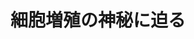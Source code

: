 ﻿---
title: "細胞増殖の神秘に迫る"
category: "生命理工学院"
vol: 70
interviewee: "喜多村・駒田"
url: "https://komada-lab.jimdofree.com/"
tags: ["人間","生物","細胞","医療","治療"]
pdf: "70-5-kitamira-komada.pdf"
career: ""
preface: "われわれ人間は、約 60 兆個もの細胞からなっ ている。生物が生きていくうえで、細胞増殖を行 うことは必須である。では、細胞増殖はどのよう にしてコントロールされているのだろうか。 喜多村研究室では、HGF という細胞増殖因子 と細胞増殖との関わりを研究している。また、細 胞の異常に関わる病の治療薬として、HGF に可 能性を見出し、HGF を医療分野で応用する研究 にも手を広げている。本稿では、HGF から始ま るシグナル伝達、HGF とが"
---
